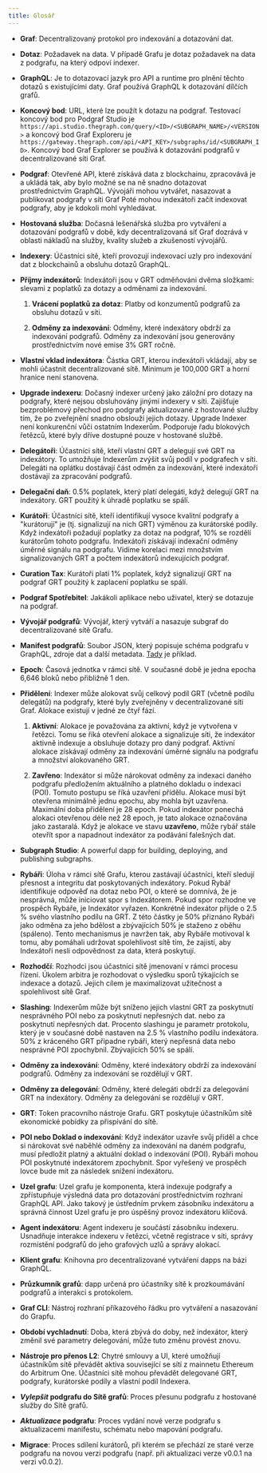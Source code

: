 ```yaml
---
title: Glosář
---
```


- **Graf**: Decentralizovaný protokol pro indexování a dotazování dat.

- **Dotaz**: Požadavek na data. V případě Grafu je dotaz požadavek na data z podgrafu, na který odpoví indexer.

- **GraphQL**: Je to dotazovací jazyk pro API a runtime pro plnění těchto dotazů s existujícími daty. Graf používá GraphQL k dotazování dílčích grafů.

- **Koncový bod**: URL, které lze použít k dotazu na podgraf. Testovací koncový bod pro Podgraf Studio je `https://api.studio.thegraph.com/query/<ID>/<SUBGRAPH_NAME>/<VERSION>` a koncový bod Graf Exploreru je `https://gateway.thegraph.com/api/<API_KEY>/subgraphs/id/<SUBGRAPH_ID>`. Koncový bod Graf Explorer se používá k dotazování podgrafů v decentralizované síti Graf.

- **Podgraf**: Otevřené API, které získává data z blockchainu, zpracovává je a ukládá tak, aby bylo možné se na ně snadno dotazovat prostřednictvím GraphQL. Vývojáři mohou vytvářet, nasazovat a publikovat podgrafy v síti Graf Poté mohou indexátoři začít indexovat podgrafy, aby je kdokoli mohl vyhledávat.

- **Hostovaná služba**: Dočasná lešenářská služba pro vytváření a dotazování podgrafů v době, kdy decentralizovaná síť Graf dozrává v oblasti nákladů na služby, kvality služeb a zkušeností vývojářů.

- **Indexery**: Účastníci sítě, kteří provozují indexovací uzly pro indexování dat z blockchainů a obsluhu dotazů GraphQL.

- **Příjmy indexátorů**: Indexátoři jsou v GRT odměňováni dvěma složkami: slevami z poplatků za dotazy a odměnami za indexování.

  1. **Vrácení poplatků za dotaz**: Platby od konzumentů podgrafů za obsluhu dotazů v síti.

  2. **Odměny za indexování**: Odměny, které indexátory obdrží za indexování podgrafů. Odměny za indexování jsou generovány prostřednictvím nové emise 3% GRT ročně.

- **Vlastní vklad indexátora**: Částka GRT, kterou indexátoři vkládají, aby se mohli účastnit decentralizované sítě. Minimum je 100,000 GRT a horní hranice není stanovena.

- **Upgrade indexeru**: Dočasný indexer určený jako záložní pro dotazy na podgrafy, které nejsou obsluhovány jinými indexery v síti. Zajišťuje bezproblémový přechod pro podgrafy aktualizované z hostované služby tím, že po zveřejnění snadno obslouží jejich dotazy. Upgrade Indexer není konkurenční vůči ostatním Indexerům. Podporuje řadu blokových řetězců, které byly dříve dostupné pouze v hostované službě.

- **Delegátoři**: Účastníci sítě, kteří vlastní GRT a delegují své GRT na indexátory. To umožňuje Indexerům zvýšit svůj podíl v podgrafech v síti. Delegáti na oplátku dostávají část odměn za indexování, které indexátoři dostávají za zpracování podgrafů.

- **Delegační daň**: 0.5% poplatek, který platí delegáti, když delegují GRT na indexátory. GRT použitý k úhradě poplatku se spálí.

- **Kurátoři**: Účastníci sítě, kteří identifikují vysoce kvalitní podgrafy a "kurátorují" je (tj. signalizují na nich GRT) výměnou za kurátorské podíly. Když indexátoři požadují poplatky za dotaz na podgraf, 10% se rozdělí kurátorům tohoto podgrafu. Indexátoři získávají indexační odměny úměrné signálu na podgrafu. Vidíme korelaci mezi množstvím signalizovaných GRT a počtem indexátorů indexujících podgraf.

- **Curation Tax**: Kurátoři platí 1% poplatek, když signalizují GRT na podgraf GRT použitý k zaplacení poplatku se spálí.

- **Podgraf Spotřebitel**: Jakákoli aplikace nebo uživatel, který se dotazuje na podgraf.

- **Vývojář podgrafů**: Vývojář, který vytváří a nasazuje subgraf do decentralizované sítě Grafu.

- **Manifest podgrafů**: Soubor JSON, který popisuje schéma podgrafu v GraphQL, zdroje dat a další metadata. [Tady](https://ipfs.io/ipfs/QmVQdzeGdPUiLiACeqXRpKAYpyj8Z1yfWLMUq7A7WundUf) je příklad.

- **Epoch**: Časová jednotka v rámci sítě. V současné době je jedna epocha 6,646 bloků nebo přibližně 1 den.

- **Přidělení**: Indexer může alokovat svůj celkový podíl GRT (včetně podílu delegátů) na podgrafy, které byly zveřejněny v decentralizované síti Graf. Alokace existují v jedné ze čtyř fází.

  1. **Aktivní**: Alokace je považována za aktivní, když je vytvořena v řetězci. Tomu se říká otevření alokace a signalizuje síti, že indexátor aktivně indexuje a obsluhuje dotazy pro daný podgraf. Aktivní alokace získávají odměny za indexování úměrné signálu na podgrafu a množství alokovaného GRT.

  2. **Zavřeno**: Indexátor si může nárokovat odměny za indexaci daného podgrafu předložením aktuálního a platného dokladu o indexaci (POI). Tomuto postupu se říká uzavření přídělu. Alokace musí být otevřena minimálně jednu epochu, aby mohla být uzavřena. Maximální doba přidělení je 28 epoch. Pokud indexátor ponechá alokaci otevřenou déle než 28 epoch, je tato alokace označována jako zastaralá. Když je alokace ve stavu **uzavřeno**, může rybář stále otevřít spor a napadnout indexátor za podávání falešných dat.

- **Subgraph Studio**: A powerful dapp for building, deploying, and publishing subgraphs.

- **Rybáři**: Úloha v rámci sítě Grafu, kterou zastávají účastníci, kteří sledují přesnost a integritu dat poskytovaných indexátory. Pokud Rybář identifikuje odpověď na dotaz nebo POI, o které se domnívá, že je nesprávná, může iniciovat spor s Indexátorem. Pokud spor rozhodne ve prospěch Rybáře, je Indexátor vyřazen. Konkrétně indexátor přijde o 2.5 % svého vlastního podílu na GRT. Z této částky je 50% přiznáno Rybáři jako odměna za jeho bdělost a zbývajících 50% je staženo z oběhu (spáleno). Tento mechanismus je navržen tak, aby Rybáře motivoval k tomu, aby pomáhali udržovat spolehlivost sítě tím, že zajistí, aby Indexátoři nesli odpovědnost za data, která poskytují.

- **Rozhodčí**: Rozhodci jsou účastníci sítě jmenovaní v rámci procesu řízení. Úkolem arbitra je rozhodovat o výsledku sporů týkajících se indexace a dotazů. Jejich cílem je maximalizovat užitečnost a spolehlivost sítě Graf.

- **Slashing**: Indexerům může být sníženo jejich vlastní GRT za poskytnutí nesprávného POI nebo za poskytnutí nepřesných dat. nebo za poskytnutí nepřesných dat. Procento slashingu je parametr protokolu, který je v současné době nastaven na 2.5 % vlastního podílu indexátora. 50% z kráceného GRT připadne rybáři, který nepřesná data nebo nesprávné POI zpochybnil. Zbývajících 50% se spálí.

- **Odměny za indexování**: Odměny, které indexátory obdrží za indexování podgrafů. Odměny za indexování se rozdělují v GRT.

- **Odměny za delegování**: Odměny, které delegáti obdrží za delegování GRT na indexátory. Odměny za delegování se rozdělují v GRT.

- **GRT**: Token pracovního nástroje Grafu. GRT poskytuje účastníkům sítě ekonomické pobídky za přispívání do sítě.

- **POI nebo Doklad o indexování**: Když indexátor uzavře svůj příděl a chce si nárokovat své naběhlé odměny za indexování na daném podgrafu, musí předložit platný a aktuální doklad o indexování (POI). Rybáři mohou POI poskytnuté indexátorem zpochybnit. Spor vyřešený ve prospěch lovce bude mít za následek snížení indexátoru.

- **Uzel grafu**: Uzel grafu je komponenta, která indexuje podgrafy a zpřístupňuje výsledná data pro dotazování prostřednictvím rozhraní GraphQL API. Jako takový je ústředním prvkem zásobníku indexátoru a správná činnost Uzel grafu je pro úspěšný provoz indexátoru klíčová.

- **Agent indexátoru**: Agent indexeru je součástí zásobníku indexeru. Usnadňuje interakce indexeru v řetězci, včetně registrace v síti, správy rozmístění podgrafů do jeho grafových uzlů a správy alokací.

- **Klient grafu**: Knihovna pro decentralizované vytváření dapps na bázi GraphQL.

- **Průzkumník grafů**: dapp určená pro účastníky sítě k prozkoumávání podgrafů a interakci s protokolem.

- **Graf CLI**: Nástroj rozhraní příkazového řádku pro vytváření a nasazování do Grapfu.

- **Období vychladnutí**: Doba, která zbývá do doby, než indexátor, který změnil své parametry delegování, může tuto změnu provést znovu.

- **Nástroje pro přenos L2**: Chytré smlouvy a UI, které umožňují účastníkům sítě převádět aktiva související se sítí z mainnetu Ethereum do Arbitrum One. Účastníci sítě mohou převádět delegované GRT, podgrafy, kurátorské podíly a vlastní podíl Indexera.

- **_Vylepšit_ podgrafu do Sítě grafů**: Proces přesunu podgrafu z hostované služby do Sítě grafů.

- **_Aktualizace_ podgrafu**: Proces vydání nové verze podgrafu s aktualizacemi manifestu, schématu nebo mapování podgrafu.

- **Migrace**: Proces sdílení kurátorů, při kterém se přechází ze staré verze podgrafu na novou verzi podgrafu (např. při aktualizaci verze v0.0.1 na verzi v0.0.2).
